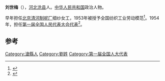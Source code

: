 '''刘世梅'''（{{bd|1937年||}}），[[河北|河北]][[沧县|沧县]]人。[[中华人民共和国|中华人民共和国]]政治人物。

早年担任[[北京清河制呢厂|北京清河制呢厂]]细纱女工，1953年被授予全国纺织工业劳动模范<ref>{{cite news|title=>党和国家领导人与清河毛纺织厂|url=http://www.hdda.gov.cn/wszl/qmc/dangy/|accessdate=2014-08-05|newspaper=北京市海淀区档案馆|archive-url=https://web.archive.org/web/20140811040015/http://www.hdda.gov.cn/wszl/qmc/dangy/|archive-date=2014-08-11|dead-url=yes}}</ref>。1954年，担任[[第一届全国人民代表大会代表名单|第一届全国人民代表大会代表]]<ref>{{cite book|author=全国人民代表大会常务委员会办公厅|title=中华人民共和国第一届全国人民代表大会代表名单|year=1955年|publisher=全国人民代表大会常务委员会办公厅|url=http://book.ucdrs.superlib.net/views/specific/2929/bookDetail.jsp?dxNumber=000005772167&d=546843D0AE2464CD1C95896344A85614&fenlei=04070402|access-date=2015-01-25|archive-date=2019-01-24|archive-url=https://web.archive.org/web/20190124105450/http://book.ucdrs.superlib.net/views/specific/2929/bookDetail.jsp?dxNumber=000005772167&d=546843D0AE2464CD1C95896344A85614&fenlei=04070402|dead-url=no}}</ref>。

==参考==
{{reflist}}
{{中国政治人物小作品}}

[[Category:滄縣人|Category:滄縣人]]
[[Category:劉姓|Category:劉姓]]
[[Category:第一届全国人大代表|Category:第一届全国人大代表]]